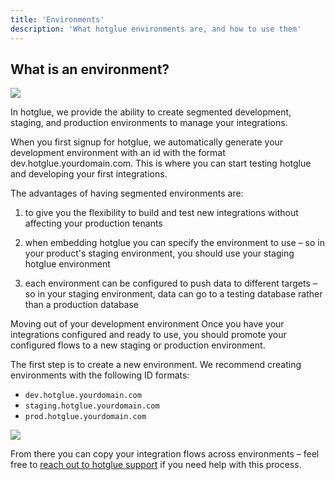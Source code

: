```yaml
---
title: 'Environments'
description: 'What hotglue environments are, and how to use them'
---
```


## What is an environment?

<Frame caption="Environment Dashboard">
  <img src="https://files.readme.io/92b5937-hotglue-EnvironmentDashboard.png" />
</Frame>

In hotglue, we provide the ability to create segmented development, staging, and production environments to manage your integrations.

When you first signup for hotglue, we automatically generate your development environment with an id with the format dev.hotglue.yourdomain.com. This is where you can start testing hotglue and developing your first integrations.

The advantages of having segmented environments are:

1. to give you the flexibility to build and test new integrations without affecting your production tenants

2. when embedding hotglue you can specify the environment to use – so in your product's staging environment, you should use your staging hotglue environment

3. each environment can be configured to push data to different targets – so in your staging environment, data can go to a testing database rather than a production database


Moving out of your development environment
Once you have your integrations configured and ready to use, you should promote your configured flows to a new staging or production environment.

The first step is to create a new environment. We recommend creating environments with the following ID formats:

- `dev.hotglue.yourdomain.com`
- `staging.hotglue.yourdomain.com`
- `prod.hotglue.yourdomain.com`

<Frame caption="Create Environment Dialog">
  <img src="https://files.readme.io/d370557-hotglue-CreateEnvironment.png" />
</Frame>

From there you can copy your integration flows across environments – feel free to [reach out to hotglue support](support@hotglue.xyz) if you need help with this process.



